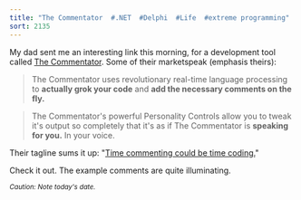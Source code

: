 ```yaml
---
title: "The Commentator  #.NET  #Delphi  #Life  #extreme programming"
sort: 2135
---
```

My dad sent me an interesting link this morning, for a development tool called <a href="https://web.archive.org/web/20050406004253/http://www.cenqua.com/commentator/">The Commentator</a>. Some of their marketspeak (emphasis theirs):

> The Commentator uses revolutionary real-time language processing to **actually grok your code** and **add the necessary comments on the fly.**

> The Commentator's powerful Personality Controls allow you to tweak it's output so completely that it's as if The Commentator is **speaking for you.** In your voice.

Their tagline sums it up: "<a href="https://web.archive.org/web/20050406004253/http://www.cenqua.com/commentator/">Time commenting could be time coding.</a>"

Check it out. The example comments are quite illuminating.

<small><em>Caution: Note today's date.</em></small>
